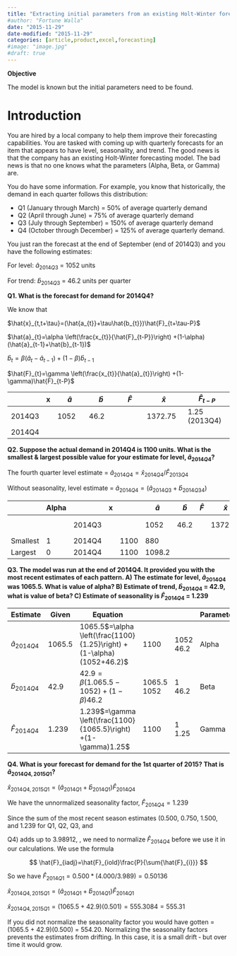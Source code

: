 ---
title: "Extracting initial parameters from an existing Holt‐Winter forecasting model"
#author: "Fortune Walla"
date: "2015-11-29"
date-modified: "2015-11-29"
categories: [article,product,excel,forecasting]
#image: "image.jpg"
#draft: true
---

**Objective**

The model is known but the initial parameters need to be found.

# Introduction 

You are hired by a local company to help them improve their forecasting
capabilities. You are tasked with coming up with quarterly forecasts for an item
that appears to have level, seasonality, and trend. The good news is that the
company has an existing Holt‐Winter forecasting model. The bad news is that no
one knows what the parameters (Alpha, Beta, or Gamma) are.

You do have some information. For example, you know that historically, the
demand in each quarter follows this distribution:

* Q1 (January through March) = 50% of average quarterly demand
* Q2 (April through June) = 75% of average quarterly demand 
* Q3 (July through
    September) = 150% of average quarterly demand
* Q4 (October through December) = 125% of average quarterly demand.

You just ran the forecast at the end of September (end of 2014Q3) and you have
the following estimates:

For level: $\hat{a}_{2014Q3}$  = 1052 units

For trend: $\hat{b}_{2014Q3}$ = 46.2 units per quarter

**Q1. What is the forecast for demand for 2014Q4?**

We know that

$\hat{x}_{t,t+\tau}=(\hat{a_{t}}+\tau\hat{b_{t}})\hat{F}_{t+\tau-P}$

$\hat{a}_{t}=\alpha \left(\frac{x_{t}}{\hat{F}_{t-P}}\right) +(1-\alpha)(\hat{a}_{t-1}+\hat{b}_{t-1})$

$\hat{b}_{t}=\beta(\hat{a}_{t}-\hat{a}_{t-1})+(1-\beta)\hat{b}_{t-1}$

$\hat{F}_{t}=\gamma \left(\frac{x_{t}}{\hat{a}_{t}}\right) +(1-\gamma)\hat{F}_{t-P}$


|        | x | $\hat{a}$  | $\hat{b}$  | $\hat{F}$ | $\hat{x}$     | $\hat{F}_{t-P}$ |
|--------|---|------------|------------|-----------|---------------|-----------------|
| 2014Q3 |   | 1052 | 46.2 |     | 1372.75 | 1.25 (2013Q4) |
| 2014Q4 |   |      |      |     |         |               |

**Q2. Suppose the actual demand in 2014Q4 is 1100 units. What is the smallest &
largest possible value for your estimate for level, $\hat{a}_{2014Q4}$?**

The fourth quarter level estimate = $\hat{a}_{2014Q4} = \hat{x}_{2014Q4} / \hat{F}_{2013Q4}$

Without seasonality, level estimate = $\hat{a}_{2014Q4} = (\hat{a}_{2014Q3}+\hat{b}_{2014Q34})$

|          | Alpha |        | x |      | $\hat{a}$    | $\hat{b}$  | $\hat{F}$ | $\hat{x}$     | $\hat{a}_{t-P}$ |
|----------|-------|--------|---|------|--------------|------------|-----------|---------------|-----------------|
|          |       | 2014Q3 |   |      | 1052   | 46.2 |     | 1372.75 | 1.25 (2013Q4) |
| Smallest | 1     | 2014Q4 |   | 1100 | 880    |      |     |         |               |
| Largest  | 0     | 2014Q4 |   | 1100 | 1098.2 |      |     |         |               |

**Q3. The model was run at the end of 2014Q4. It provided you with the most
recent estimates of each pattern. A) The estimate for level, $\hat{a}_{2014Q4}$ was
1065.5. What is value of alpha? B) Estimate of trend, $\hat{b}_{2014Q4}$ = 42.9, what is
value of beta? C) Estimate of seasonality is $\hat{F}_{2014Q4}$ = 1.239**

| **Estimate**  | **Given**  | **Equation**  |             |           | **Parameter**  | **Solved**  |
|---------------|------------|---------------|-------------|-----------|----------------|-------------|
| $\hat{a}_{2014Q4}$     | 1065.5     | 1065.5$=\alpha \left(\frac{1100}{1.25}\right) +(1-\alpha)(1052+46.2)$   | 1100        | 1052 46.2 | Alpha          | 0.15        |
| $\hat{b}_{2014Q4}$     | 42.9       | 42.9$=\beta(1.065.5-1052)+(1-\beta)46.2$ | 1065.5 1052 | 1 46.2 | Beta           | 0.1         |
| $\hat{F}_{2014Q4}$     | 1.239      | 1.239$=\gamma \left(\frac{1100}{1065.5}\right) +(1-\gamma)1.25$ | 1100        | 1 1.25    | Gamma          | 0.05        |


**Q4. What is your forecast for demand for the 1st quarter of 2015? That is
$\hat{a}_{2014Q4,2015Q1}$?**

$\hat{x}_{2014Q4,2015Q1} =(\hat{a}_{2014Q1} + \hat{b}_{2014Q1}) \hat{F}_{2014Q4}$

We have the unnormalized seasonality factor, $\hat{F}_{2014Q4} = 1.239$

Since the sum of the most recent season estimates (0.500, 0.750, 1.500, and
1.239 for Q1, Q2, Q3, and

Q4) adds up to 3.98912, , we need to normalize $\hat{F}_{2014Q4}$ before we use it in our
calculations. We use the formula

$$
\hat{F}_{iadj}=\hat{F}_{iold}\frac{P}{\sum{\hat{F}_{i}}}
$$

So we have $\hat{F}_{2014Q1} = 0.500*(4.000/3.989) = 0.50136$

$\hat{x}_{2014Q4,2015Q1} =(\hat{a}_{2014Q1} + \hat{b}_{2014Q1}) \hat{F}_{2014Q1}$ 

$\hat{x}_{2014Q4,2015Q1} = (1065.5 + 42.9)(0.501) = 555.3084 = 555.31$

If you did not normalize the seasonality factor you would have gotten =
(1065.5 + 42.9)(0.500) = 554.20. Normalizing the seasonality factors prevents
the estimates from drifting. In this case, it is a small drift ‐ but over time
it would grow.

